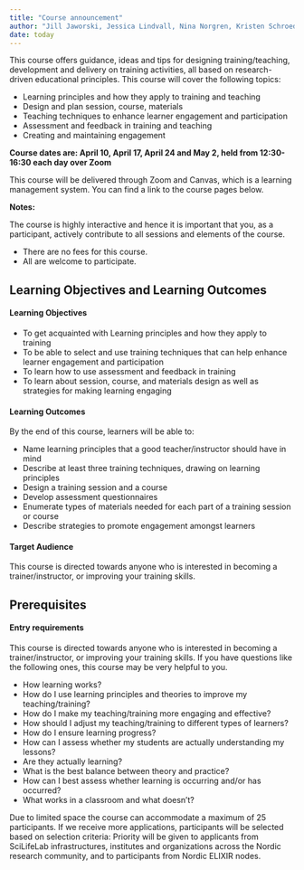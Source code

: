 ```yaml
---
title: "Course announcement"
author: "Jill Jaworski, Jessica Lindvall, Nina Norgren, Kristen Schroeder & Cat Halthur"
date: today
---
```


This course offers guidance, ideas and tips for designing training/teaching, development and delivery on training activities, all based on research-driven educational principles. This course will cover the following topics:

- Learning principles and how they apply to training and teaching
- Design and plan session, course, materials
- Teaching techniques to enhance learner engagement and participation
- Assessment and feedback in training and teaching
- Creating and maintaining engagement


**Course dates are: April 10, April 17, April 24 and May 2, held from 12:30-16:30 each day over Zoom**

This course will be delivered through Zoom and Canvas, which is a learning management system. You can find a link to the course pages below.


**Notes:**

The course is highly interactive and hence it is important that you, as a participant, actively contribute to all sessions and elements of the course.

- There are no fees for this course.
- All are welcome to participate.

## Learning Objectives and Learning Outcomes
#### Learning Objectives

- To get acquainted with Learning principles and how they apply to training
- To be able to select and use training techniques that can help enhance learner engagement and participation
- To learn how to use assessment and feedback in training
- To learn about session, course, and materials design as well as strategies for making learning engaging

#### Learning Outcomes

By the end of this course, learners will be able to:

- Name learning principles that a good teacher/instructor should have in mind
- Describe at least three training techniques, drawing on learning principles
- Design a training session and a course
- Develop assessment questionnaires
- Enumerate types of materials needed for each part of a training session or course
- Describe strategies to promote engagement amongst learners

#### Target Audience

This course is directed towards anyone who is interested in becoming a trainer/instructor, or improving your training skills.

## Prerequisites
#### Entry requirements

This course is directed towards anyone who is interested in becoming a trainer/instructor, or improving your training skills. If you have questions like the following ones, this course may be very helpful to you.

- How learning works?
- How do I use learning principles and theories to improve my teaching/training?
- How do I make my teaching/training more engaging and effective?
- How should I adjust my teaching/training to different types of learners?
- How do I ensure learning progress?
- How can I assess whether my students are actually understanding my lessons? 
- Are they actually learning?
- What is the best balance between theory and practice?
- How can I best assess whether learning is occurring and/or has occurred?
- What works in a classroom and what doesn’t?


Due to limited space the course can accommodate a maximum of 25 participants. If we receive more applications, participants will be selected based on selection criteria: Priority will be given to applicants from SciLifeLab infrastructures, institutes and organizations across the Nordic research community, and to participants from Nordic ELIXIR nodes.